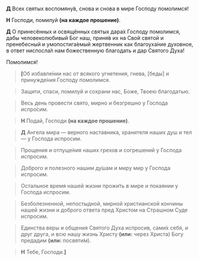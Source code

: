 **Д** Всех святых воспомяну́в, снова и снова в мире Господу помолимся!

**Н** Господи, помилуй **(на каждое прошение)**.

**Д** О принесённых и освящённых святых дара́х Господу помолимся, дабы человеколюбивый Бог наш, приня́в их на Свой святой и пренебесный и умопостига́емый жертвенник как благоуха́ние духовное, в ответ ниспосла́л нам божественную благодать и дар Святого Духа!

Помолимся!

><R><b>[</b></R>Об избавле́нии нас от всякого угнетения, гнева, <R>[</R>беды́<R>]</R> и принужде́ния Господу помолимся.

>Защити, спаси, помилуй и сохрани нас, Боже, Тво­ею благодатью.

>Весь день провести свято, мирно и безгрешно у Господа испро́сим.

>**Н** Подай, Господи **(на каждое прошение)**.

>**Д** Ангела мира — верного наставника, хранителя наших душ и тел — у Господа испросим.

>Прощения и отпуще́ния наших грехов и согрешений у Господа испросим.

>Доброго и полезного нашим ду́шам и миру мир у Господа испросим.

>Остальное время нашей жизни прожи́ть в мире и покаянии у Господа испросим.

>Безболезненной, непостыдной, мирной христианской кончины нашей жизни и доброго ответа пред Христом на Страшном Суде испросим.

>Единства веры и общения Святого Духа испросив, сами́х себя, и друг друга, и всю нашу жизнь Христу **(или:** через Христа<R>)</R> Богу предадим **(или:** посвяти́м<R>)</R>.

>**Н** Тебе, Господи.**<b>]</b>**

